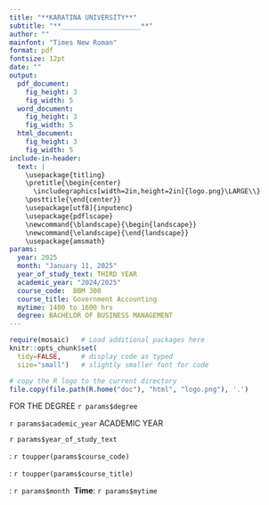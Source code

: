 ```yaml
---
title: "**KARATINA UNIVERSITY**"
subtitle: "**____________________**"
author: ""
mainfont: "Times New Roman"
format: pdf
fontsize: 12pt
date: ""
output: 
  pdf_document:
    fig_height: 3
    fig_width: 5
  word_document:
    fig_height: 3
    fig_width: 5
  html_document:
    fig_height: 3
    fig_width: 5
include-in-header:
  text: |
    \usepackage{titling}
    \pretitle{\begin{center}
      \includegraphics[width=2in,height=2in]{logo.png}\LARGE\\}
    \posttitle{\end{center}}
    \usepackage[utf8]{inputenc}
    \usepackage{pdflscape}
    \newcommand{\blandscape}{\begin{landscape}}
    \newcommand{\elandscape}{\end{landscape}}
    \usepackage{amsmath}
params:
  year: 2025
  month: "January 11, 2025"
  year_of_study_text: THIRD YEAR
  academic_year: "2024/2025"
  course_code:  BBM 300
  course_title: Government Accounting
  mytime: 1400 to 1600 hrs
  degree: BACHELOR OF BUSINESS MANAGEMENT
---
```


```r
require(mosaic)   # Load additional packages here 
knitr::opts_chunk$set(
  tidy=FALSE,     # display code as typed
  size="small")   # slightly smaller font for code
```

```r
# copy the R logo to the current directory
file.copy(file.path(R.home("doc"), "html", "logo.png"), '.')
```

\center
\textbf{UNIVERSITY REGULAR EXAMINATIONS}

\center

\center

FOR THE DEGREE `r params$degree`

\center


\vspace{5mm}

`r params$academic_year` ACADEMIC YEAR


`r params$year_of_study_text`

\vspace{5mm} 

\textbf{COURSE CODE}: `r toupper(params$course_code)`

\vspace{5mm} 

\textbf{COURSE TITLE}: `r toupper(params$course_title)`

\vspace{5mm}

\textbf{DATE}: `r params$month` \hfill\ **Time**: `r params$mytime`


\vspace{10mm} 

\begin{flushleft}

Instructions: 

1. Attempt \textbf{QUESTION ONE} and choose \textbf{THREE (3)} additional questions. 


\end{flushleft}

